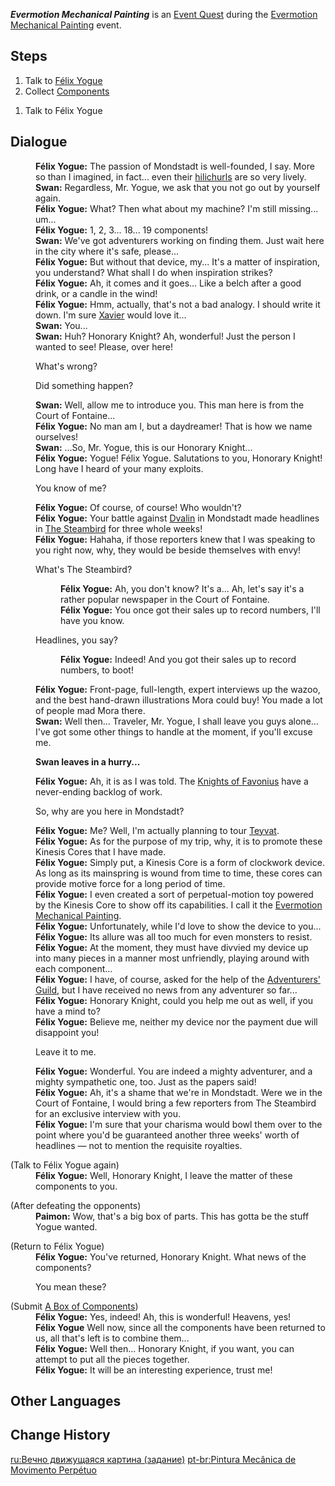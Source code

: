 {{About|the Event World Quest|the Version 2.8 Event|Evermotion Mechanical Painting|the Furnishing item|"Evermotion Mechanical Painting"}}
{{Quest Infobox
|title         = Evermotion Mechanical Painting
|image         = Event Quest Evermotion Mechanical Painting.png
|type          = World
|summary       = [[Félix Yogue]] asks Traveler to find the missing components of his device.
|requirement   = 
* Reach [[Adventure Rank]] 18 or above
* Complete [[Song of the Dragon and Freedom]]
|characters    = Félix Yogue; Paimon; Swan; Traveler
|startLocation = [[City of Mondstadt|Mondstadt]], [[Mondstadt]]
|region        = Mondstadt
|area          = Starfell Valley
|subarea       = City of Mondstadt
|next          = Evermotion Mechanical Painting: Finale
|exp           = 
|mora          = 30,000
|primogems     = 30
|other         = {{Card|Hero's Wit|3}}
|event_name    = Evermotion Mechanical Painting
}}
'''''Evermotion Mechanical Painting''''' is an [[Event Quest]] during the [[Evermotion Mechanical Painting]] event.

==Steps==
# Talk to [[Félix Yogue]]
# Collect [[A Box of Components|Components]]
<!-- defeat Blazing Axe Mitachurl ×1, Hilichurl Grenadier ×2, Hilichurl Fighter ×1 -->
# Talk to Félix Yogue

==Dialogue==
{{Quest Description|Félix Yogue, a person from the [[Court of Fontaine]], seems to be having some problems...}}
{{Dialogue start}}
:'''Félix Yogue:''' The passion of Mondstadt is well-founded, I say. More so than I imagined, in fact... even their [[hilichurls]] are so very lively.
:'''Swan:''' Regardless, Mr. Yogue, we ask that you not go out by yourself again.
:'''Félix Yogue:''' What? Then what about my machine? I'm still missing... um...
:'''Félix Yogue:''' 1, 2, 3... 18... 19 components!
:'''Swan:''' We've got adventurers working on finding them. Just wait here in the city where it's safe, please...
:'''Félix Yogue:''' But without that device, my... It's a matter of inspiration, you understand? What shall I do when inspiration strikes?
:'''Félix Yogue:''' Ah, it comes and it goes... Like a belch after a good drink, or a candle in the wind!
:'''Félix Yogue:''' Hmm, actually, that's not a bad analogy. I should write it down. I'm sure [[Xavier]] would love it...
:'''Swan:''' You...
:'''Swan:''' Huh? Honorary Knight? Ah, wonderful! Just the person I wanted to see! Please, over here!
:{{DIcon}} What's wrong?
:{{DIcon}} Did something happen?
:'''Swan:''' Well, allow me to introduce you. This man here is from the Court of Fontaine...
:'''Félix Yogue:''' No man am I, but a daydreamer! That is how we name ourselves!
:'''Swan:''' ...So, Mr. Yogue, this is our Honorary Knight...
:'''Félix Yogue:''' Yogue! Félix Yogue. Salutations to you, Honorary Knight! Long have I heard of your many exploits.
:{{DIcon}} You know of me?
:'''Félix Yogue:''' Of course, of course! Who wouldn't?
:'''Félix Yogue:''' Your battle against [[Dvalin]] in Mondstadt made headlines in [[The Steambird]] for three whole weeks!
:'''Félix Yogue:''' Hahaha, if those reporters knew that I was speaking to you right now, why, they would be beside themselves with envy!
:{{DIcon}} What's The Steambird?
::'''Félix Yogue:''' Ah, you don't know? It's a... Ah, let's say it's a rather popular newspaper in the Court of Fontaine.
::'''Félix Yogue:''' You once got their sales up to record numbers, I'll have you know.
:{{DIcon}} Headlines, you say?
::'''Félix Yogue:''' Indeed! And you got their sales up to record numbers, to boot!
:'''Félix Yogue:''' Front-page, full-length, expert interviews up the wazoo, and the best hand-drawn illustrations Mora could buy! You made a lot of people mad Mora there.
:'''Swan:''' Well then... Traveler, Mr. Yogue, I shall leave you guys alone... I've got some other things to handle at the moment, if you'll excuse me.

:'''Swan leaves in a hurry...'''

:'''Félix Yogue:''' Ah, it is as I was told. The [[Knights of Favonius]] have a never-ending backlog of work.
:{{DIcon}} So, why are you here in Mondstadt?
:'''Félix Yogue:''' Me? Well, I'm actually planning to tour [[Teyvat]].
:'''Félix Yogue:''' As for the purpose of my trip, why, it is to promote these Kinesis Cores that I have made.
:'''Félix Yogue:''' Simply put, a Kinesis Core is a form of clockwork device. As long as its mainspring is wound from time to time, these cores can provide motive force for a long period of time.
:'''Félix Yogue:''' I even created a sort of perpetual-motion toy powered by the Kinesis Core to show off its capabilities. I call it the [["Evermotion Mechanical Painting"|Evermotion Mechanical Painting]].
:'''Félix Yogue:''' Unfortunately, while I'd love to show the device to you...
:'''Félix Yogue:''' Its allure was all too much for even monsters to resist.
:'''Félix Yogue:''' At the moment, they must have divvied my device up into many pieces in a manner most unfriendly, playing around with each component...
:'''Félix Yogue:''' I have, of course, asked for the help of the [[Adventurers' Guild]], but I have received no news from any adventurer so far...
:'''Félix Yogue:''' Honorary Knight, could you help me out as well, if you have a mind to?
:'''Félix Yogue:''' Believe me, neither my device nor the payment due will disappoint you!
:{{DIcon}} Leave it to me.
:'''Félix Yogue:''' Wonderful. You are indeed a mighty adventurer, and a mighty sympathetic one, too. Just as the papers said!
:'''Félix Yogue:''' Ah, it's a shame that we're in Mondstadt. Were we in the Court of Fontaine, I would bring a few reporters from The Steambird for an exclusive interview with you.
:'''Félix Yogue:''' I'm sure that your charisma would bowl them over to the point where you'd be guaranteed another three weeks' worth of headlines &mdash; not to mention the requisite royalties.

;(Talk to Félix Yogue again)
:'''Félix Yogue:''' Well, {{MC|Mr.|Ms.|mc=1}} Honorary Knight, I leave the matter of these components to you.

;(After defeating the opponents)
:'''Paimon:''' Wow, that's a big box of parts. This has gotta be the stuff Yogue wanted.

;(Return to Félix Yogue)
:'''Félix Yogue:''' You've returned, Honorary Knight. What news of the components?
:{{DIcon}} You mean these?
;(Submit [[A Box of Components]])
:'''Félix Yogue:''' Yes, indeed! Ah, this is wonderful! Heavens, yes!
:'''Félix Yogue''' Well now, since all the components have been returned to us, all that's left is to combine them...
:'''Félix Yogue:''' Well then... Honorary Knight, if you want, you can attempt to put all the pieces together.
:'''Félix Yogue:''' It will be an interesting experience, trust me!
{{Dialogue end}}

==Other Languages==
{{Transclude|Evermotion Mechanical Painting|Other Languages}}

==Change History==
{{Change History|2.8}}

[[ru:Вечно движущаяся картина (задание)]]
[[pt-br:Pintura Mecânica de Movimento Perpétuo]]